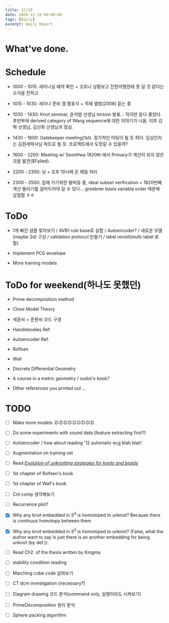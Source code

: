 ```yaml
---
title: 12/18
date: 2020-12-18 00:00:00
tags: [Daily]
excerpt: Daily Report
---
```


# What've done.


# Schedule

* 1000 - 1015: 세미나실 예약 확인 + 코로나 상황보고 진한이형한테 못 갈 것 같다는 소식을 전하고

* 1015 - 1030: 세미나 준비 겸 짬휴식 + 적재 앨범(2006) 듣는 중

* 1030 - 1430: Knot seminar, 윤석범 선생님 torsion 발표... 하지만 듣다 졸았다. 후반부에 derived category of Wang sequence에 대한 이야기가 나옴. 이후 김혁 선생님, 김선화 선생님과 점심.

* 1430 - 1600: Gatekeeper meeting(1st). 정기적인 미팅이 될 듯 하다. 임상인자는 김원세박사님 파트로 될 듯. 프로젝트에서 도망갈 수 있을까?

* 1600 - 2200: Meeting w/ SeonHwa 1820th 에서 Primary가 계산이 되지 않은 것을 발견($Failed).

* 2200 - 2300: 낮 + 오후 10시에 온 메일 처리

* 2300 - 2500: 집에 가기위한 발버둥 중, ideal subset verification + 1820번째 계산 돌리기를 걸어두어야 갈 수 있다... groebner basis variabla order 때문에 삽질함 ㅎㅎ


# ToDo

* 1개 빠진 샘플 찾아보기 / AVB1 rule base로 실험 / Autoencoder? / 새로운 모델(maybe 2d) 구상 / validation protocol 만들기 / label revisit(multi-label 포함)

* Implement PCG envelope

* More training models

# ToDo for weekend(하나도 못했던)

* Prime decomposition method

* Close Model Theory

* 세훈씨 + 준환씨 코드 구경

* Handlebodies Ref.

* Autoencoder Ref.

* Rolfsen

* Wall

* Discrete Differential Geometry

* A course in a metric geometry / oudot's book?

* Other references you printed out ...

# TODO

- [ ] Make more models :D:D:D:D:D:D:D:D:D

- [ ] Do some experiments with sound data (feature extracting first?)

- [ ] Autoencoder / how about reading '12 automatic ecg blah blah'

- [ ] Augmentation on training set

- [ ] Read [_Evolution of unknotting strategies for knots and braids_](https://arxiv.org/abs/1302.0787)

- [ ] 1st chapter of Rolfsen's book

- [ ] 1st chapter of Wall's book

- [ ] Cnt comp 생각해보기

- [ ] Recurrence plot?

- [x] Why any knot embedded in $S^3$ is homotoped to unknot? Because there is _continuus_ homotopy between  them

- [x] Why any knot embedded in $S^3$ is homotoped to unknot? (False, what the author want to say is just there is an another embedding for being unknot (by def.))

- [ ] Read Ch2. of the thesis written by Kingma

- [ ] stability condition reading

- [ ] Marching cube code 살펴보기

- [ ] CT dcm investigation (necessary?)

- [ ] Diagram drawing 코드 분석(command only, 실행이라도 시켜보기)

- [ ] PrimeDecomposition 원리 분석

- [ ] Sphere packing algorithm



